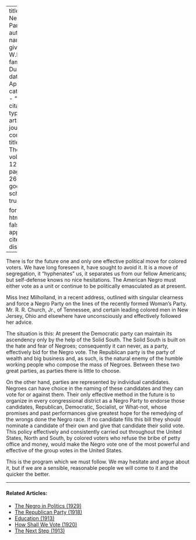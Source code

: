 
---
title: 'The Negro Party'
author:
  - name:
      given: W.E.B.
      family: Du Bois
date: Apr. 1916
categories: 
  - ""
citation: 
  type: article-journal
  container-title: The Crisis
  volume: 12
  issue: 6
  page: 267-268
google-scholar: true

format:
  html:
    toc: false
    appendix-cite-as: display
---


There is for the future one and only one effective political move for colored voters. We have long foreseen it, have sought to avoid it. It is a move of segregation, it "hyphenates" us, it separates us from our fellow Americans; but self-defense knows no nice hesitations. The American Negro must either vote as a unit or continue to be politically emasculated as at present.



Miss Inez Milholland, in a recent address, outlined with singular clearness and force a Negro Party on the lines of the recently formed Woman's Party. Mr. R. R. Church, Jr., of Tennessee, and certain leading colored men in New Jersey, Ohio and elsewhere have unconsciously and effectively followed her advice.

The situation is this: At present the Democratic party can maintain its ascendency only by the help of the Solid South. The Solid South is built on the hate and fear of Negroes; consequently it can never, as a party, effectively bid for the Negro vote. The Republican party is the party of wealth and big business and, as such, is the natural enemy of the humble working people who compose the mass of Negroes. Between these two great parties, as parties there is little to choose.

On the other hand, parties are represented by individual candidates. Negroes can have choice in the naming of these candidates and they can vote for or against them. Their only effective method in the future is to organize in every congressional district as a Negro Party to endorse those candidates, Republican, Democratic, Socialist, or What-not, whose promises and past performances give greatest hope for the remedying of the wrongs done the Negro race. If no candidate fills this bill they should nominate a candidate of their own and give that candidate their solid vote. This policy effectively and consistently carried out throughout the United States, North and South, by colored voters who refuse the bribe of petty office and money, would make the Negro vote one of the most powerful and effective of the group votes in the United States.

This is the program which we must follow. We may hesitate and argue about it, but if we are a sensible, reasonable people we will come to it and the quicker the better.

<!-- Similar articles start here -->
<div  class="clear-wrap"></div>
<hr>
#### Related Articles:

* [The Negro in Politics (1929)](/Volumes/36/11/negro_in_politics.html)
* [The Republican Party (1918)](/Volumes/15/06/republican_party.html)
* [Education (1913)](/Volumes/06/02/democrats.html)
* [How Shall We Vote (1920)](/Volumes/20/05/how_shall_we_vote.html)
* [The Next Step (1913)](/Volumes/06/02/next_step.html)

<!-- Similar articles end here -->